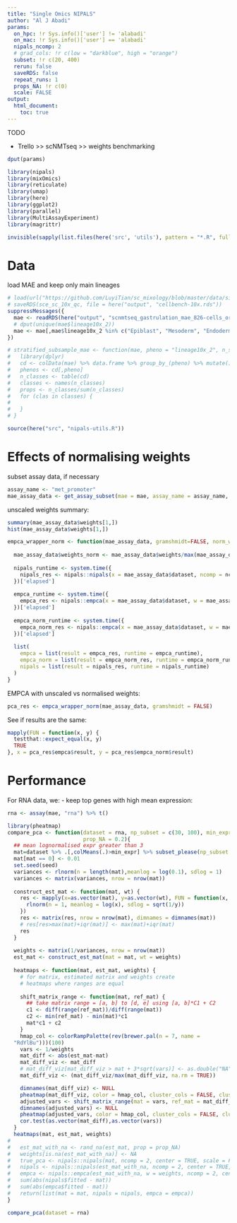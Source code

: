 ```yaml
---
title: "Single Omics NIPALS"
author: "Al J Abadi"
params:
  on_hpc: !r Sys.info()['user'] != 'alabadi'
  on_mac: !r Sys.info()['user'] == 'alabadi'
  nipals_ncomp: 2
  # grad_cols: !r c(low = "darkblue", high = "orange")
  subset: !r c(20, 400)
  rerun: false
  saveRDS: false
  repeat_runs: 1
  props_NA: !r c(0)
  scale: FALSE
output:
  html_document:
    toc: true
---
```


TODO

* Trello >> scNMTseq >> weights benchmarking

```r
dput(params)
```

```r
library(nipals)
library(mixOmics)
library(reticulate)
library(umap)
library(here)
library(ggplot2)
library(parallel)
library(MultiAssayExperiment)
library(magrittr)

invisible(sapply(list.files(here('src', 'utils'), pattern = "*.R", full.names = TRUE), source))
```

# Data

load MAE and keep only main lineages

```r
# load(url("https://github.com/LuyiTian/sc_mixology/blob/master/data/sincell_with_class.RData?raw=true"))
# saveRDS(sce_sc_10x_qc, file = here("output", "cellbench-10x.rds"))
suppressMessages({
  mae <- readRDS(here("output", "scnmtseq_gastrulation_mae_826-cells_orderedFeatures.rds"))
  # dput(unique(mae$lineage10x_2))
  mae <- mae[,mae$lineage10x_2 %in% c("Epiblast", "Mesoderm", "Endoderm", "Ectoderm"),]
})

```

```r
# stratified_subsample_mae <- function(mae, pheno = "lineage10x_2", n_samples = 100) {
#   library(dplyr)
#   cd <- colData(mae) %>% data.frame %>% group_by_(pheno) %>% mutate()
#   phenos <- cd[,pheno]
#   n_classes <- table(cd)
#   classes <- names(n_classes)
#   props <- n_classes/sum(n_classes)
#   for (clas in classes) {
#     
#   }
# }
```


```r
source(here("src", "nipals-utils.R"))
```

# Effects of normalising weights

subset assay data, if necessary

```r
assay_name <- "met_promoter"
mae_assay_data <- get_assay_subset(mae = mae, assay_name = assay_name, pheno = c("day", "lineage10x_2"), subset = params$subset)
```

unscaled weights summary:

```r
summary(mae_assay_data$weights[1,])
hist(mae_assay_data$weights[1,])
```
```r
empca_wrapper_norm <- function(mae_assay_data, gramshmidt=FALSE, norm_weights = TRUE, ncomp = 2, scale = FALSE) {
  
  mae_assay_data$weights_norm <- mae_assay_data$weights/max(mae_assay_data$weights, na.rm = TRUE)
  
  nipals_runtime <- system.time({
    nipals_res <- nipals::nipals(x = mae_assay_data$dataset, ncomp = ncomp, center = TRUE, scale = scale, gramschmidt = gramshmidt, fitted = FALSE)
  })['elapsed']
  
  empca_runtime <- system.time({
    empca_res <- nipals::empca(x = mae_assay_data$dataset, w = mae_assay_data$weights, ncomp = ncomp, center = TRUE, scale = scale, gramschmidt = gramshmidt, fitted = FALSE)
  })['elapsed']
  
  empca_norm_runtime <- system.time({
    empca_norm_res <- nipals::empca(x = mae_assay_data$dataset, w = mae_assay_data$weights_norm, ncomp = ncomp, center = TRUE, scale = scale, gramschmidt = gramshmidt, fitted = FALSE)
  })['elapsed']
  
  list(
    empca = list(result = empca_res, runtime = empca_runtime),
    empca_norm = list(result = empca_norm_res, runtime = empca_norm_runtime),
    nipals = list(result = nipals_res, runtime = nipals_runtime)
  )
}
```

EMPCA with unscaled vs normalised weights:

```r
pca_res <- empca_wrapper_norm(mae_assay_data, gramshmidt = FALSE)
```

See if results are the same:

```r
mapply(FUN = function(x, y) {
  testthat::expect_equal(x, y)
  TRUE
}, x = pca_res$empca$result, y = pca_res$empca_norm$result)
```

# Performance

For RNA data, we:
- keep top genes with high mean expression:

```r
rna <- assay(mae, "rna") %>% t()
```

```r
library(pheatmap)
compare_pca <- function(dataset = rna, np_subset = c(30, 100), min_expr = 4, seed = 100,
                        prop_NA = 0.2){
  ## mean lognormalised expr greater than 3
  mat=dataset %>% .[,colMeans(.)>min_expr] %>% subset_please(np_subset = np_subset) %>% .$dataset
  mat[mat == 0] <- 0.01
  set.seed(seed)
  variances <- rlnorm(n = length(mat),meanlog = log(0.1), sdlog = 1)
  variances <- matrix(variances, nrow = nrow(mat))
  
  construct_est_mat <- function(mat, wt) {
    res <- mapply(x=as.vector(mat), y=as.vector(wt), FUN = function(x, y){
      rlnorm(n = 1, meanlog = log(x), sdlog = sqrt(1/y))
    }) 
    res <- matrix(res, nrow = nrow(mat), dimnames = dimnames(mat))
    # res[res>max(mat)+iqr(mat)] <- max(mat)+iqr(mat)
    res
  }
  
  weights <- matrix(1/variances, nrow = nrow(mat))
  est_mat <- construct_est_mat(mat = mat, wt = weights)
  
  heatmaps <- function(mat, est_mat, weights) {
    # for matrix, estimated matrix and weights create
    # heatmaps where ranges are equal
    
    shift_matrix_range <- function(mat, ref_mat) {
      ## take matrix range = [a, b] to [d, e] using [a, b]*C1 + C2
      c1 <- diff(range(ref_mat))/diff(range(mat))
      c2 <- min(ref_mat) - min(mat)*c1
      mat*c1 + c2
    }
    hmap_col <- colorRampPalette(rev(brewer.pal(n = 7, name =
  "RdYlBu")))(100)
    vars <- 1/weights
    mat_diff <- abs(est_mat-mat)
    mat_diff_viz <- mat_diff
    # mat_diff_viz[mat_diff_viz > mat + 3*sqrt(vars)] <- as.double("NA")
    mat_diff_viz <- (mat_diff_viz/max(mat_diff_viz, na.rm = TRUE))

    dimnames(mat_diff_viz) <- NULL
    pheatmap(mat_diff_viz, color = hmap_col, cluster_cols = FALSE, cluster_rows = FALSE, annotation_row = NULL, main = "Deviation from original values - standardised")
    adjusted_vars <- shift_matrix_range(mat = vars, ref_mat = mat_diff_viz)
    dimnames(adjusted_vars) <- NULL
    pheatmap(adjusted_vars, color = hmap_col, cluster_cols = FALSE, cluster_rows = FALSE, main = "sampling dispersion - standardised")
    cor.test(as.vector(mat_diff),as.vector(vars))
  }
  heatmaps(mat, est_mat, weights)
# 
#   est_mat_with_na <- rand_na(est_mat, prop = prop_NA)
#   weights[is.na(est_mat_with_na)] <- NA
#   true_pca <- nipals::nipals(mat, ncomp = 2, center = TRUE, scale = FALSE, gramschmidt = FALSE)
#   nipals <- nipals::nipals(est_mat_with_na, ncomp = 2, center = TRUE, scale = FALSE, gramschmidt = FALSE, fitted = TRUE)
#   empca <- nipals::empca(est_mat_with_na, w = weights, ncomp = 2, center = TRUE, scale = FALSE, gramschmidt = FALSE, fitted = TRUE)
#   sum(abs(nipals$fitted - mat))
#   sum(abs(empca$fitted - mat))
#   return(list(mat = mat, nipals = nipals, empca = empca))
}
```

```r
compare_pca(dataset = rna)
```


